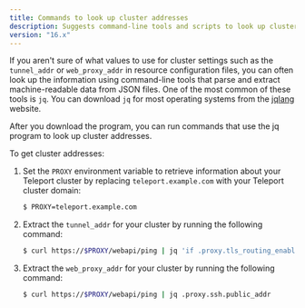 ```yaml
---
title: Commands to look up cluster addresses
description: Suggests command-line tools and scripts to look up cluster addresses.
version: "16.x"
---
```


If you aren't sure of what values to use for cluster settings such as the `tunnel_addr`
or `web_proxy_addr` in resource configuration files, you can often look up the information
using command-line tools that parse and extract machine-readable data from JSON files.
One of the most common of these tools is `jq`.
You can download `jq` for most operating systems from the
[jqlang](https://jqlang.github.io/jq/download/) website.

After you download the program, you can run commands that use the jq program to look up
cluster addresses.

To get cluster addresses:

1. Set the `PROXY` environment variable to retrieve information about your Teleport cluster
   by replacing `teleport.example.com` with your Teleport cluster domain:

   ```bash
   $ PROXY=teleport.example.com
   ```

2. Extract the `tunnel_addr` for your cluster by running the following command:

   ```bash
   $ curl https://$PROXY/webapi/ping | jq 'if .proxy.tls_routing_enabled == true then .proxy.ssh.public_addr else .proxy.ssh.ssh_tunnel_public_addr end'      
   ```

3. Extract the `web_proxy_addr` for your cluster by running the following command:

   ```bash
   $ curl https://$PROXY/webapi/ping | jq .proxy.ssh.public_addr
   ```
